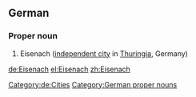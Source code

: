 ==German==
{{wikipedia}}
{{wikipedia|lang=de}}

===Proper noun===
{{head|de|proper nouns}}
# Eisenach ([[independent city]] in [[Thuringia]], Germany)
[[Category:de:Cities]]
[[Category:German proper nouns]]

[[de:Eisenach]]
[[el:Eisenach]]
[[zh:Eisenach]]